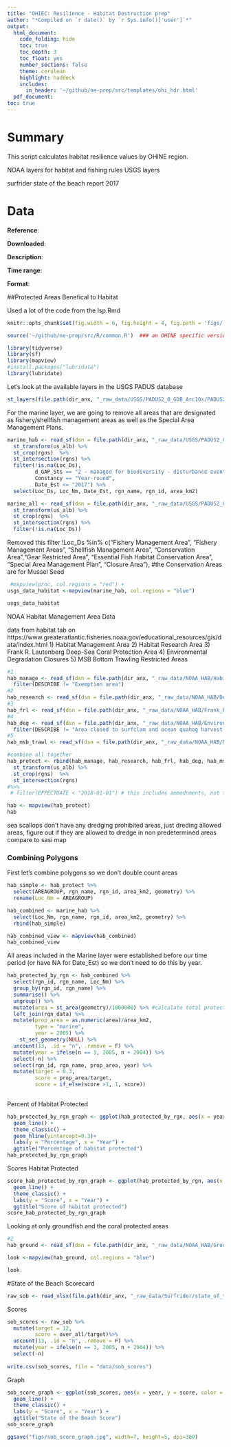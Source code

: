 ```yaml
---
title: "OHIEC: Resilience - Habitat Destruction prep"
author: "*Compiled on `r date()` by `r Sys.info()['user']`*"
output: 
  html_document:
    code_folding: hide
    toc: true
    toc_depth: 3
    toc_float: yes
    number_sections: false
    theme: cerulean
    highlight: haddock
    includes: 
      in_header: '~/github/ne-prep/src/templates/ohi_hdr.html'
  pdf_document:
toc: true
---
```


# Summary

This script calculates habitat resilience values by OHINE region. 

NOAA layers for habitat and fishing rules
USGS layers

surfrider state of the beach report 2017

# Data

**Reference**: 

**Downloaded**: 

**Description**:  

**Time range**: 

**Format**: 


##Protected Areas Benefical to Habitat

Used a lot of the code from the lsp.Rmd
``` r

knitr::opts_chunk$set(fig.width = 6, fig.height = 4, fig.path = 'figs/', message = FALSE, warning = FALSE)

source('~/github/ne-prep/src/R/common.R')  ### an OHINE specific version of common.R

library(tidyverse)
library(sf)
library(mapview)
#install.packages("lubridate")
library(lubridate)

```


Let's look at the available layers in the USGS PADUS database

```r

st_layers(file.path(dir_anx, "_raw_data/USGS/PADUS2_0_GDB_Arc10x/PADUS2_0.gdb"))

```


For the marine layer, we are going to remove all areas that are designated as fishery/shellfish management areas as well as the Special Area Management Plans. 

```r

marine_hab <- read_sf(dsn = file.path(dir_anx, "_raw_data/USGS/PADUS2_0_Shapefiles/PADUS2_0Marine.shp")) %>%
  st_transform(us_alb) %>%
  st_crop(rgns)  %>%
  st_intersection(rgns) %>%
  filter(!is.na(Loc_Ds),
         d_GAP_Sts == "2 - managed for biodiversity - disturbance events suppressed" | Loc_Ds == "Closed Area" ,
         Constancy == "Year-round",
         Date_Est <= "2017") %>% 
  select(Loc_Ds, Loc_Nm, Date_Est, rgn_name, rgn_id, area_km2) 

```


```r
marine_all <- read_sf(dsn = file.path(dir_anx, "_raw_data/USGS/PADUS2_0_Shapefiles/PADUS2_0Marine.shp")) %>%
  st_transform(us_alb) %>%
  st_crop(rgns)  %>%
  st_intersection(rgns) %>%
  filter(!is.na(Loc_Ds)) 
```



Removed this filter !Loc_Ds %in% c("Fishery Management Area", "Fishery Management Areas", "Shellfish Management Area", "Conservation Area","Gear Restricted Area", "Essential Fish Habitat Conservation Area", "Special Area Management Plan", "Closure Area"), #the Conservation Areas are for Mussel Seed


```r

 #mapview(proc, col.regions = "red") + 
usgs_data_habitat <-mapview(marine_hab, col.regions = "blue") 

usgs_data_habitat 

```

NOAA Habitat Management Area Data

data from habitat tab on https://www.greateratlantic.fisheries.noaa.gov/educational_resources/gis/data/index.html
1) Habitat Management Area
2) Habitat Research Area
3) Frank R. Lautenberg Deep-Sea Coral Protection Area
4) Environmental Degradation Closures
5) MSB Bottom Trawling Restricted Areas


```r
#1
hab_manage <- read_sf(dsn = file.path(dir_anx, "_raw_data/NOAA_HAB/Habitat_Management_Areas/Habitat_Management_Areas.shp")) %>% 
  filter(DESCRIBE != "Exemption area")
#2
hab_research <- read_sf(dsn = file.path(dir_anx, "_raw_data/NOAA_HAB/Dedicated_Habitat_Research_Area/Dedicated_Habitat_Research_Area.shp"))
#3
hab_frl <- read_sf(dsn = file.path(dir_anx, "_raw_data/NOAA_HAB/Frank_R_Lautenberg_Deep_Sea_Coral_Protection_Areas/Frank_R_Lautenberg_Deep_Sea_Coral_Protection_Areas.shp"))
#4
hab_deg <- read_sf(dsn = file.path(dir_anx, "_raw_data/NOAA_HAB/Environmental_Degradation_Closures/Environmental_Degradation_Closures.shp")) %>% 
  filter(DESCRIBE != "Area closed to surfclam and ocean quahog harvest because of environmental degradation.")
#5
hab_msb_trawl <- read_sf(dsn = file.path(dir_anx, "_raw_data/NOAA_HAB/MSB_Bottom_Trawling_Restricted_Areas/MSB_Bottom_Trawling_Restricted_Areas.shp"))

#combine all together
hab_protect <- rbind(hab_manage, hab_research, hab_frl, hab_deg, hab_msb_trawl) %>%
  st_transform(us_alb) %>%
  st_crop(rgns)  %>%
  st_intersection(rgns)
#%>% 
 # filter(EFFECTDATE < "2018-01-01") # this includes ammednments, not the OG date, so unsure how to deal with that

hab <- mapview(hab_protect) 
hab

```


sea scallops don't have any dredging prohibited areas, just dreding allowed areas, figure out if they are allowed to dredge in non predetermined areas
compare to sasi map

### Combining Polygons

First let's combine polygons so we don't double count areas

```r

hab_simple <- hab_protect %>% 
  select(AREAGROUP, rgn_name, rgn_id, area_km2, geometry) %>% 
  rename(Loc_Nm = AREAGROUP)

hab_combined <- marine_hab %>% 
  select(Loc_Nm, rgn_name, rgn_id, area_km2, geometry) %>% 
  rbind(hab_simple) 

hab_combined_view <- mapview(hab_combined) 
hab_combined_view

```




All areas included in the Marine layer were established before our time period (or have NA for Date_Est) so we don't need to do this by year. 
```r

hab_protected_by_rgn <- hab_combined %>%
  select(rgn_id, rgn_name, Loc_Nm) %>%
  group_by(rgn_id, rgn_name) %>%
  summarise() %>%
  ungroup() %>%
  mutate(area = st_area(geometry)/1000000) %>% #calculate total protected area
  left_join(rgn_data) %>%
  mutate(prop_area = as.numeric(area)/area_km2, 
         type = "marine",
         year = 2005) %>%
    st_set_geometry(NULL) %>% 
  uncount(13, .id = "n", .remove = F) %>%
  mutate(year = ifelse(n == 1, 2005, n + 2004)) %>%
  select(-n) %>% 
  select(rgn_id, rgn_name, prop_area, year) %>% 
  mutate(target = 0.3,
         score = prop_area/target,
         score = if_else(score >1, 1, score)) 
         
```

Percent of Habitat Protected
```r

hab_protected_by_rgn_graph <- ggplot(hab_protected_by_rgn, aes(x = year, y = prop_area, color = rgn_name)) +
  geom_line() +
  theme_classic() +
  geom_hline(yintercept=0.3)+
  labs(y = "Percentage", x = "Year") +
  ggtitle("Percentage of habitat protected")
hab_protected_by_rgn_graph

```


Scores Habitat Protected
```r
score_hab_protected_by_rgn_graph <- ggplot(hab_protected_by_rgn, aes(x = year, y = score, color = rgn_name)) +
  geom_line() +
  theme_classic() +
  labs(y = "Score", x = "Year") +
  ggtitle("Score of habitat protected")
score_hab_protected_by_rgn_graph
```

Looking at only groundfish and the coral protected areas

```r
#2
hab_ground <- read_sf(dsn = file.path(dir_anx, "_raw_data/NOAA_HAB/Groundfish_Closure_Areas/Groundfish_Closure_Areas.shp"))

look <-mapview(hab_ground, col.regions = "blue") 

look
```



















#State of the Beach Scorecard

```r

raw_sob <- read_xlsx(file.path(dir_anx, "_raw_data/Surfrider/state_of_the_beach_2017.xlsx"))

```

Scores
```r

sob_scores <- raw_sob %>% 
  mutate(target = 12,
         score = over_all/target)%>% 
  uncount(13, .id = "n", .remove = F) %>%
  mutate(year = ifelse(n == 1, 2005, n + 2004)) %>%
  select(-n)
  
write.csv(sob_scores, file = "data/sob_scores")

```

Graph
```r

sob_score_graph <- ggplot(sob_scores, aes(x = year, y = score, color = state)) +
  geom_line() +
  theme_classic() +
  labs(y = "Score", x = "Year") +
  ggtitle("State of the Beach Score")
sob_score_graph 

ggsave("figs/sob_score_graph.jpg", width=7, height=5, dpi=300)
```











